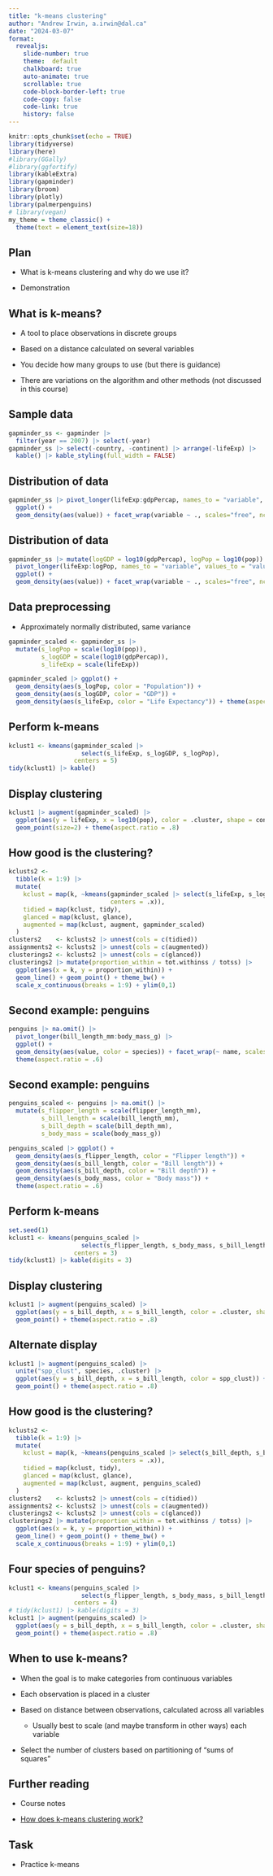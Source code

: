 ```yaml
---
title: "k-means clustering"
author: "Andrew Irwin, a.irwin@dal.ca"
date: "2024-03-07"
format:
  revealjs:
    slide-number: true
    theme:  default
    chalkboard: true
    auto-animate: true
    scrollable: true
    code-block-border-left: true
    code-copy: false
    code-link: true
    history: false
---
```


```r
knitr::opts_chunk$set(echo = TRUE)
library(tidyverse)
library(here)
#library(GGally)
#library(ggfortify)
library(kableExtra)
library(gapminder)
library(broom)
library(plotly)
library(palmerpenguins)
# library(vegan)
my_theme = theme_classic() + 
  theme(text = element_text(size=18))
```

## Plan

* What is k-means clustering and why do we use it?

* Demonstration 


## What is k-means?

* A tool to place observations in discrete groups

* Based on a distance calculated on several variables

* You decide how many groups to use (but there is guidance)

* There are variations on the algorithm and other methods (not discussed in this course)

## Sample data

```r
gapminder_ss <- gapminder |>
  filter(year == 2007) |> select(-year)
gapminder_ss |> select(-country, -continent) |> arrange(-lifeExp) |>
  kable() |> kable_styling(full_width = FALSE)
```

## Distribution of data

```r
gapminder_ss |> pivot_longer(lifeExp:gdpPercap, names_to = "variable", values_to = "value") |>
  ggplot() +
  geom_density(aes(value)) + facet_wrap(variable ~ ., scales="free", ncol=1) + theme(aspect.ratio = .6)
```

## Distribution of data

```r
gapminder_ss |> mutate(logGDP = log10(gdpPercap), logPop = log10(pop)) |> select(lifeExp, logGDP, logPop, everything()) |>
  pivot_longer(lifeExp:logPop, names_to = "variable", values_to = "value") |>
  ggplot() +
  geom_density(aes(value)) + facet_wrap(variable ~ ., scales="free", ncol=1) + theme(aspect.ratio = .6)
```

## Data preprocessing

* Approximately normally distributed, same variance

```r
gapminder_scaled <- gapminder_ss |> 
  mutate(s_logPop = scale(log10(pop)), 
         s_logGDP = scale(log10(gdpPercap)),
         s_lifeExp = scale(lifeExp))
```
```r
gapminder_scaled |> ggplot() +
  geom_density(aes(s_logPop, color = "Population")) + 
  geom_density(aes(s_logGDP, color = "GDP")) + 
  geom_density(aes(s_lifeExp, color = "Life Expectancy")) + theme(aspect.ratio = .6)
```

## Perform k-means

```r
kclust1 <- kmeans(gapminder_scaled |>
                    select(s_lifeExp, s_logGDP, s_logPop),
                  centers = 5)
tidy(kclust1) |> kable()
```

## Display clustering

```r
kclust1 |> augment(gapminder_scaled) |>
  ggplot(aes(y = lifeExp, x = log10(pop), color = .cluster, shape = continent)) + 
  geom_point(size=2) + theme(aspect.ratio = .8)
```


## How good is the clustering?

```r
kclusts2 <- 
  tibble(k = 1:9) |>
  mutate(
    kclust = map(k, ~kmeans(gapminder_scaled |> select(s_lifeExp, s_logGDP, s_logPop),
                            centers = .x)),
    tidied = map(kclust, tidy),
    glanced = map(kclust, glance),
    augmented = map(kclust, augment, gapminder_scaled)
  )
clusters2    <- kclusts2 |> unnest(cols = c(tidied))
assignments2 <- kclusts2 |> unnest(cols = c(augmented))
clusterings2 <- kclusts2 |> unnest(cols = c(glanced))
clusterings2 |> mutate(proportion_within = tot.withinss / totss) |>
  ggplot(aes(x = k, y = proportion_within)) + 
  geom_line() + geom_point() + theme_bw() +
  scale_x_continuous(breaks = 1:9) + ylim(0,1)
```

## Second example: penguins

```r
penguins |> na.omit() |>
  pivot_longer(bill_length_mm:body_mass_g) |>
  ggplot() +
  geom_density(aes(value, color = species)) + facet_wrap(~ name, scales= "free") + 
  theme(aspect.ratio = .6)
```


## Second example: penguins

```r
penguins_scaled <- penguins |> na.omit() |>
  mutate(s_flipper_length = scale(flipper_length_mm), 
         s_bill_length = scale(bill_length_mm),
         s_bill_depth = scale(bill_depth_mm),
         s_body_mass = scale(body_mass_g))
```
```r
penguins_scaled |> ggplot() +
  geom_density(aes(s_flipper_length, color = "Flipper length")) + 
  geom_density(aes(s_bill_length, color = "Bill length")) + 
  geom_density(aes(s_bill_depth, color = "Bill depth")) + 
  geom_density(aes(s_body_mass, color = "Body mass")) + 
  theme(aspect.ratio = .6)
```

## Perform k-means

```r
set.seed(1)
kclust1 <- kmeans(penguins_scaled |>
                    select(s_flipper_length, s_body_mass, s_bill_length, s_bill_depth),
                  centers = 3)
tidy(kclust1) |> kable(digits = 3)
```

## Display clustering

```r
kclust1 |> augment(penguins_scaled) |>
  ggplot(aes(y = s_bill_depth, x = s_bill_length, color = .cluster, shape = species)) + 
  geom_point() + theme(aspect.ratio = .8)
```

## Alternate display 

```r
kclust1 |> augment(penguins_scaled) |>
  unite("spp_clust", species, .cluster) |>
  ggplot(aes(y = s_bill_depth, x = s_bill_length, color = spp_clust)) + 
  geom_point() + theme(aspect.ratio = .8)
```


## How good is the clustering?

```r
kclusts2 <- 
  tibble(k = 1:9) |>
  mutate(
    kclust = map(k, ~kmeans(penguins_scaled |> select(s_bill_depth, s_bill_length, s_body_mass, s_flipper_length),
                            centers = .x)),
    tidied = map(kclust, tidy),
    glanced = map(kclust, glance),
    augmented = map(kclust, augment, penguins_scaled)
  )
clusters2    <- kclusts2 |> unnest(cols = c(tidied))
assignments2 <- kclusts2 |> unnest(cols = c(augmented))
clusterings2 <- kclusts2 |> unnest(cols = c(glanced))
clusterings2 |> mutate(proportion_within = tot.withinss / totss) |>
  ggplot(aes(x = k, y = proportion_within)) + 
  geom_line() + geom_point() + theme_bw() +
  scale_x_continuous(breaks = 1:9) + ylim(0,1)
```

## Four species of penguins?

```r
kclust1 <- kmeans(penguins_scaled |>
                    select(s_flipper_length, s_body_mass, s_bill_length, s_bill_depth),
                  centers = 4)
# tidy(kclust1) |> kable(digits = 3)
kclust1 |> augment(penguins_scaled) |>
  ggplot(aes(y = s_bill_depth, x = s_bill_length, color = .cluster, shape = species)) + 
  geom_point() + theme(aspect.ratio = .8)
```

## When to use k-means?

* When the goal is to make categories from continuous variables

* Each observation is placed in a cluster

* Based on distance between observations, calculated across all variables

  * Usually best to scale (and maybe transform in other ways) each variable

* Select the number of clusters based on partitioning of "sums of squares"


## Further reading

* Course notes

* [How does k-means clustering work?](https://saturncloud.io/blog/what-is-k-means-clustering-and-how-does-its-algorithm-work/)


## Task

* Practice k-means



